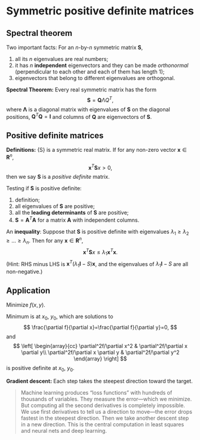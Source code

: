 # Symmetric positive definite matrices

## Spectral theorem

Two important facts: For an $n$-by-$n$ symmetric matrix ${\boldsymbol S}$,

1. all its $n$ eigenvalues are real numbers;
1. it has $n$ **independent** eigenvectors and they can be made *orthonormal* (perpendicular to each other and each of them has length 1);
1. eigenvectors that belong to different eigenvalues are orthogonal.

**Spectral Theorem:** Every real symmetric matrix has the form
$$
{\boldsymbol S}={\boldsymbol Q\Lambda Q}^T,
$$
where ${\boldsymbol \Lambda}$ is a diagonal matrix with eigenvalues of ${\boldsymbol S}$ on the diagonal positions, ${\boldsymbol Q}^T{\boldsymbol Q}={\boldsymbol I}$ and columns of ${\boldsymbol Q}$ are eigenvectors of ${\boldsymbol S}$.

## Positive definite matrices

**Definitions:** {\boldsymbol S} is a symmetric real matrix. If for any non-zero vector ${\boldsymbol x}\in {\boldsymbol R}^n$,
$$
{\boldsymbol x}^T{\boldsymbol Sx}>0,
$$
then we say ${\boldsymbol S}$ is a *positive definite* matrix.

Testing if ${\boldsymbol S}$ is positive definite:

1. definition;
1. all eigenvalues of ${\boldsymbol S}$ are positive;
1. all the **leading determinants** of ${\boldsymbol S}$ are positive;
1. ${\boldsymbol S}={\boldsymbol A}^T{\boldsymbol A}$ for a matrix ${\boldsymbol A}$ with independent columns.

An **inequality**: Suppose that ${\boldsymbol S}$ is positive definite with eigenvalues $\lambda_1\ge \lambda_2\ge \ldots \ge \lambda_n$. Then for any ${\boldsymbol x}\in {\boldsymbol R}^n$,
$$
{\boldsymbol x}^T{\boldsymbol Sx}\le \lambda_1 {\boldsymbol x}^T{\boldsymbol x}.
$$
(Hint: RHS minus LHS is ${\boldsymbol x}^T(\lambda_1{\boldsymbol I- S}){\boldsymbol x}$, and the eigenvalues of $\lambda_1{\boldsymbol I- S}$ are all non-negative.)


## Application

Minimize $f(x, y)$.

Minimum is at $x_0,\ y_0$, which are solutions to
$$
\frac{\partial f}{\partial x}=\frac{\partial f}{\partial y}=0,
$$
and
$$
\left[
\begin{array}{cc}
\partial^2f/\partial x^2 & \partial^2f/\partial x \partial y\\
\partial^2f/\partial x \partial y & \partial^2f/\partial y^2  
\end{array}
\right]
$$
is positive definite at $x_0,\ y_0$.

**Gradient descent:** Each step takes the steepest direction toward the target. 

> 
Machine learning produces "loss functions" with hundreds of thousands of variables. They measure the error---which we minimize. But computing all the second derivatives is completely impossible. We use first derivatives to tell us a direction to move---the error drops fastest in the steepest direction. Then we take another descent step in a new direction. This is the central computation in least squares and neural nets and deep learning.
>


